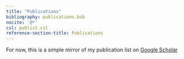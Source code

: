 ```yaml
---
title: "Publications"
bibliography: publications.bib
nocite: '@*'
csl: publist.csl
reference-section-title: Publications
---
```

For now, this is a simple mirror of my publication list on [Google Scholar](https://scholar.google.com/citations?user=YrX1Z8MAAAAJ&hl=en)